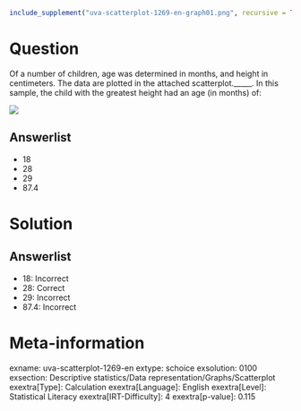 ```r
include_supplement("uva-scatterplot-1269-en-graph01.png", recursive = TRUE)
```

Question
========

Of a number of children, age was determined in months, and height in centimeters. The data are plotted in the attached scatterplot._____. In this sample, the child with the greatest height had an age (in months) of:

![](uva-scatterplot-1269-en-graph01.png)

Answerlist
----------

* 18
* 28
* 29
* 87.4

Solution
========

Answerlist
----------

* 18: Incorrect
* 28: Correct
* 29: Incorrect
* 87.4: Incorrect

Meta-information
================
exname: uva-scatterplot-1269-en
extype: schoice
exsolution: 0100
exsection: Descriptive statistics/Data representation/Graphs/Scatterplot
exextra[Type]: Calculation
exextra[Language]: English
exextra[Level]: Statistical Literacy
exextra[IRT-Difficulty]: 4
exextra[p-value]: 0.115
